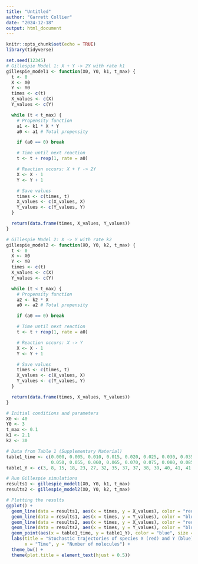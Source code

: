 ```yaml
---
title: "Untitled"
author: "Garrett Collier"
date: "2024-12-18"
output: html_document
---
```


```r
knitr::opts_chunk$set(echo = TRUE)
library(tidyverse)
```

```r
set.seed(12345)
# Gillespie Model 1: X + Y -> 2Y with rate k1
gillespie_model1 <- function(X0, Y0, k1, t_max) {
  t <- 0
  X <- X0
  Y <- Y0
  times <- c(t)
  X_values <- c(X)
  Y_values <- c(Y)

  while (t < t_max) {
    # Propensity function
    a1 <- k1 * X * Y
    a0 <- a1 # Total propensity

    if (a0 == 0) break

    # Time until next reaction
    t <- t + rexp(1, rate = a0)

    # Reaction occurs: X + Y -> 2Y
    X <- X - 1
    Y <- Y + 1

    # Save values
    times <- c(times, t)
    X_values <- c(X_values, X)
    Y_values <- c(Y_values, Y)
  }

  return(data.frame(times, X_values, Y_values))
}

# Gillespie Model 2: X -> Y with rate k2
gillespie_model2 <- function(X0, Y0, k2, t_max) {
  t <- 0
  X <- X0
  Y <- Y0
  times <- c(t)
  X_values <- c(X)
  Y_values <- c(Y)

  while (t < t_max) {
    # Propensity function
    a2 <- k2 * X
    a0 <- a2 # Total propensity

    if (a0 == 0) break

    # Time until next reaction
    t <- t + rexp(1, rate = a0)

    # Reaction occurs: X -> Y
    X <- X - 1
    Y <- Y + 1

    # Save values
    times <- c(times, t)
    X_values <- c(X_values, X)
    Y_values <- c(Y_values, Y)
  }

  return(data.frame(times, X_values, Y_values))
}

# Initial conditions and parameters
X0 <- 40
Y0 <- 3
t_max <- 0.1
k1 <- 2.1
k2 <- 30

# Data from Table 1 (Supplementary Material)
table1_time <- c(0.000, 0.005, 0.010, 0.015, 0.020, 0.025, 0.030, 0.035, 0.040, 0.045,
                 0.050, 0.055, 0.060, 0.065, 0.070, 0.075, 0.080, 0.085, 0.090, 0.095)
table1_Y <- c(3, 8, 15, 18, 23, 27, 32, 35, 37, 37, 38, 39, 40, 41, 41, 42, 42, 42, 42, 42)

# Run Gillespie simulations
results1 <- gillespie_model1(X0, Y0, k1, t_max)
results2 <- gillespie_model2(X0, Y0, k2, t_max)

# Plotting the results
ggplot() +
  geom_line(data = results1, aes(x = times, y = X_values), color = "red", linetype = "dashed", size = 1) +
  geom_line(data = results1, aes(x = times, y = Y_values), color = "blue", linetype = "dashed", size = 1) +
  geom_line(data = results2, aes(x = times, y = X_values), color = "red", linewidth = 1) +
  geom_line(data = results2, aes(x = times, y = Y_values), color = "blue", linewidth = 1) +
  geom_point(aes(x = table1_time, y = table1_Y), color = "blue", size = 2) +
  labs(title = "Stochastic trajectories of species X (red) and Y (blue)",
       x = "Time", y = "Number of molecules") +
  theme_bw() +
  theme(plot.title = element_text(hjust = 0.5))

```


